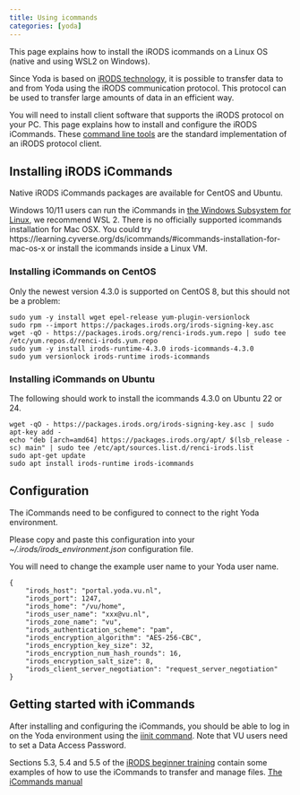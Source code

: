 ```yaml
---
title: Using icommands
categories: [yoda]
---
```


This page explains how to install the iRODS icommands on a Linux OS (native and using WSL2 on Windows).

Since Yoda is based on [iRODS technology](https://irods.org), it is possible to transfer
data to and from Yoda using the iRODS communication protocol. This protocol can be used
to transfer large amounts of data in an efficient way.

You will need to install client software that supports the iRODS protocol on your PC.
This page explains how to install and configure the iRODS iCommands. These
[command line tools](https://en.wikipedia.org/wiki/Command-line_interface) are the standard
implementation of an iRODS protocol client.

## Installing iRODS iCommands

Native iRODS iCommands packages are available for CentOS and Ubuntu.

Windows 10/11 users can run the iCommands in [the Windows Subsystem for Linux](https://docs.microsoft.com/en-us/windows/wsl/about), we recommend WSL 2.
There is no officially supported icommands installation for Mac OSX. You could try https://learning.cyverse.org/ds/icommands/#icommands-installation-for-mac-os-x or install the icommands inside a Linux VM.

### Installing iCommands on CentOS
Only the newest version 4.3.0 is supported on CentOS 8, but this should not be a problem:
```
sudo yum -y install wget epel-release yum-plugin-versionlock
sudo rpm --import https://packages.irods.org/irods-signing-key.asc
wget -qO - https://packages.irods.org/renci-irods.yum.repo | sudo tee /etc/yum.repos.d/renci-irods.yum.repo
sudo yum -y install irods-runtime-4.3.0 irods-icommands-4.3.0
sudo yum versionlock irods-runtime irods-icommands
```

### Installing iCommands on Ubuntu
The following should work to install the icommands 4.3.0 on Ubuntu 22 or 24.
```
wget -qO - https://packages.irods.org/irods-signing-key.asc | sudo apt-key add -
echo "deb [arch=amd64] https://packages.irods.org/apt/ $(lsb_release -sc) main" | sudo tee /etc/apt/sources.list.d/renci-irods.list
sudo apt-get update
sudo apt install irods-runtime irods-icommands
```
## Configuration

The iCommands need to be configured to connect to the right Yoda environment.

Please copy and paste this configuration into your
_~/.irods/irods\_environment.json_ configuration file.

You will need to change the example user name to your Yoda user name.

```
{
    "irods_host": "portal.yoda.vu.nl",
    "irods_port": 1247,
    "irods_home": "/vu/home",
    "irods_user_name": "xxx@vu.nl",
    "irods_zone_name": "vu",
    "irods_authentication_scheme": "pam",
    "irods_encryption_algorithm": "AES-256-CBC",
    "irods_encryption_key_size": 32,
    "irods_encryption_num_hash_rounds": 16,
    "irods_encryption_salt_size": 8,
    "irods_client_server_negotiation": "request_server_negotiation"
}
```

## Getting started with iCommands

After installing and configuring the iCommands, you should be able to log in
on the Yoda environment using the [iinit command](https://docs.irods.org/4.2.12/icommands/user/#iinit). 
Note that VU users need to set a Data Access Password.

Sections 5.3, 5.4 and 5.5 of the [iRODS beginner training](https://irods.org/uploads/2016/06/irods_beginner_training_2016.pdf) 
contain some examples of how to use the iCommands to transfer and manage files. [The iCommands manual](https://docs.irods.org/4.2.12/icommands/user/)